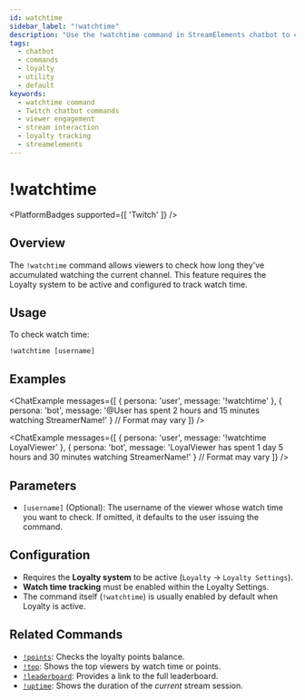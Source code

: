 ```yaml
---
id: watchtime
sidebar_label: "!watchtime"
description: "Use the !watchtime command in StreamElements chatbot to check your own or another user's accumulated watch time for the channel."
tags:
  - chatbot
  - commands
  - loyalty
  - utility
  - default
keywords:
  - watchtime command
  - Twitch chatbot commands
  - viewer engagement
  - stream interaction
  - loyalty tracking
  - streamelements
---
```



# !watchtime

<PlatformBadges supported={[ 'Twitch' ]} />

## Overview

The `!watchtime` command allows viewers to check how long they've accumulated watching the current channel. This feature requires the Loyalty system to be active and configured to track watch time.

## Usage

To check watch time:

```streamelements
!watchtime [username]
```

## Examples

<ChatExample messages={[
  { persona: 'user', message: '!watchtime' },
  { persona: 'bot', message: '@User has spent 2 hours and 15 minutes watching StreamerName!' } // Format may vary
]} />

<ChatExample messages={[
  { persona: 'user', message: '!watchtime LoyalViewer' },
  { persona: 'bot', message: 'LoyalViewer has spent 1 day 5 hours and 30 minutes watching StreamerName!' } // Format may vary
]} />

## Parameters

*   `[username]` (Optional): The username of the viewer whose watch time you want to check. If omitted, it defaults to the user issuing the command.

## Configuration

*   Requires the **Loyalty system** to be active (`Loyalty` -> `Loyalty Settings`).
*   **Watch time tracking** must be enabled within the Loyalty Settings.
*   The command itself (`!watchtime`) is usually enabled by default when Loyalty is active.

## Related Commands

*   [`!points`](points.mdx): Checks the loyalty points balance.
*   [`!top`](top.mdx): Shows the top viewers by watch time or points.
*   [`!leaderboard`](leaderboard.mdx): Provides a link to the full leaderboard.
*   [`!uptime`](uptime.mdx): Shows the duration of the *current* stream session.

